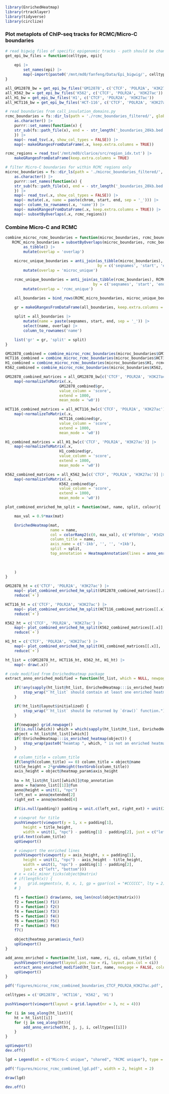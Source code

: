 ```r
library(EnrichedHeatmap)
library(rtracklayer)
library(tidyverse)
library(circlize)
```

### Plot metaplots of ChIP-seq tracks for RCMC/Micro-C boundaries

```r
# read bigwig files of specific epigenomic tracks - path should be changed
get_epi_bw_files = function(celltype, epi){
    
    epi |>
        set_names(epi) |>
        map(~import(paste0('/mnt/md0/fanfeng/Data/Epi_bigwig/', celltype, '/', celltype, '_', .x, '_hg38.bigWig')))
}
```

```r
all_GM12878_bw = get_epi_bw_files('GM12878', c('CTCF', 'POLR2A', 'H3K27ac'))
all_K562_bw = get_epi_bw_files('K562', c('CTCF', 'POLR2A', 'H3K27ac'))
all_H1_bw = get_epi_bw_files('H1', c('CTCF', 'POLR2A', 'H3K27ac'))
all_HCT116_bw = get_epi_bw_files('HCT-116', c('CTCF', 'POLR2A', 'H3K27ac'))
```

```r
# read boundaries from call_insulation_domains.py
rcmc_boundaries = fs::dir_ls(path = './rcmc_boundaries_filtered/', glob = '*.bed') |>
    as.character() |>
    purrr::set_names(function(x) {
    str_sub(fs::path_file(x), end = - str_length('_boundaries_20kb.bed') - 1)
    }) |>
    map(~ read_tsv(.x, show_col_types = FALSE)) |>
    map(~ makeGRangesFromDataFrame(.x, keep.extra.columns = TRUE))
```

```r
rcmc_regions = read_tsv('/mnt/md0/clarice/src/region_idx.txt') |>
    makeGRangesFromDataFrame(keep.extra.columns = TRUE)
```
```r
# filter Micro-C boundaries for within RCMC regions only
microc_boundaries = fs::dir_ls(path = './microc_boundaries_filtered/', glob = '*.bed') |>
    as.character() |>
    purrr::set_names(function(x) {
    str_sub(fs::path_file(x), end = - str_length('_boundaries_20kb.bed') - 1)
    }) |>
    map(~ read_tsv(.x, show_col_types = FALSE)) |>
    map(~ mutate(.x, name = paste(chrom, start, end, sep = '_'))) |>
    map(~ column_to_rownames(.x, 'name')) |>
    map(~ makeGRangesFromDataFrame(.x, keep.extra.columns = TRUE)) |>
    map(~ subsetByOverlaps(.x, rcmc_regions))
```

### Combine Micro-C and RCMC

```r
combine_microc_rcmc_boundaries = function(microc_boundaries, rcmc_boundaries, minoverlap){
   RCMC_micro_boundaries = subsetByOverlaps(microc_boundaries, rcmc_boundaries, minoverlap = minoverlap) |>
        as_tibble() |>
        mutate(overlap = 'overlap')
   
    microc_unique_boundaries = anti_join(as_tibble(microc_boundaries), RCMC_micro_boundaries,
                                         by = c('seqnames', 'start', 'end')) |>
        mutate(overlap = 'microc_unique')

    rcmc_unique_boundaries = anti_join(as_tibble(rcmc_boundaries), RCMC_micro_boundaries,
                                       by = c('seqnames', 'start', 'end')) |>
        mutate(overlap = 'rcmc_unique')

    all_boundaries = bind_rows(RCMC_micro_boundaries, microc_unique_boundaries, rcmc_unique_boundaries)
        
    gr = makeGRangesFromDataFrame(all_boundaries, keep.extra.columns = TRUE)

    split = all_boundaries |>
        mutate(name = paste(seqnames, start, end, sep = '_')) |>
        select(name, overlap) |>
        column_to_rownames('name')

    list('gr' = gr, 'split' = split)
}
```

```r
GM12878_combined = combine_microc_rcmc_boundaries(microc_boundaries$GM12878, rcmc_boundaries$GM12878, 150)
HCT116_combined = combine_microc_rcmc_boundaries(microc_boundaries$HCT116, rcmc_boundaries$HCT116, 150)
H1_combined = combine_microc_rcmc_boundaries(microc_boundaries$H1, rcmc_boundaries$H1, 150)
K562_combined = combine_microc_rcmc_boundaries(microc_boundaries$K562, rcmc_boundaries$K562, 150)
```

```r
GM12878_combined_matrices = all_GM12878_bw[c('CTCF', 'POLR2A', 'H3K27ac')] |>
    map(~normalizeToMatrix(.x, 
                        GM12878_combined$gr, 
                        value_column = 'score', 
                        extend = 1000, 
                        mean_mode = 'w0'))

HCT116_combined_matrices = all_HCT116_bw[c('CTCF', 'POLR2A', 'H3K27ac')] |>
    map(~normalizeToMatrix(.x, 
                        HCT116_combined$gr, 
                        value_column = 'score', 
                        extend = 1000, 
                        mean_mode = 'w0'))

H1_combined_matrices = all_H1_bw[c('CTCF', 'POLR2A', 'H3K27ac')] |>
    map(~normalizeToMatrix(.x, 
                        H1_combined$gr, 
                        value_column = 'score', 
                        extend = 1000, 
                        mean_mode = 'w0'))

K562_combined_matrices = all_K562_bw[c('CTCF', 'POLR2A', 'H3K27ac')] |>
    map(~normalizeToMatrix(.x, 
                        K562_combined$gr, 
                        value_column = 'score', 
                        extend = 1000, 
                        mean_mode = 'w0'))
```

```r
plot_combined_enriched_hm_split = function(mat, name, split, colour){

    max_val = 0.9*max(mat)

    EnrichedHeatmap(mat, 
                    name = name, 
                    col = colorRamp2(c(0, max_val), c('#f0f0de', '#3d260f')),
                    column_title = name,
                    axis_name = c('-1kb', '', '', '+1kb'),
                    split = split,
                    top_annotation = HeatmapAnnotation(lines = anno_enriched(gp = gpar(col = c('#CEB38C', '#8B481F', '#E49029')),
                                                                            pos_line_gp = gpar(col = 'darkgray',
                                                                                                lty = 3),
                                                                            axis = FALSE))
    )
}
```

```r
GM12878_ht = c('CTCF', 'POLR2A', 'H3K27ac') |>
    map(~ plot_combined_enriched_hm_split(GM12878_combined_matrices[[.x]], .x, GM12878_combined$split$overlap, '#23344d')) |>
    reduce(`+`)

HCT116_ht = c('CTCF', 'POLR2A', 'H3K27ac') |>
    map(~ plot_combined_enriched_hm_split(HCT116_combined_matrices[[.x]], .x, HCT116_combined$split$overlap, '#136F63')) |>
    reduce(`+`)

K562_ht = c('CTCF', 'POLR2A', 'H3K27ac') |>
    map(~ plot_combined_enriched_hm_split(K562_combined_matrices[[.x]], .x,  K562_combined$split$overlap, '#c64191')) |>
    reduce(`+`)

H1_ht = c('CTCF', 'POLR2A', 'H3K27ac') |>
    map(~ plot_combined_enriched_hm_split(H1_combined_matrices[[.x]], .x, split = H1_combined$split$overlap, '#dd8c22')) |>
    reduce(`+`)

ht_list = c(GM12878_ht, HCT116_ht, K562_ht, H1_ht) |>
    map(~ draw(.x))
```
```r
# code modified from EnrichedHeatmap package
extract_anno_enriched_modified = function(ht_list, which = NULL, newpage = TRUE, padding = NULL, column_title = NULL) {

    if(!any(sapply(ht_list@ht_list, EnrichedHeatmap:::is_enriched_heatmap))) {
        stop_wrap("`ht_list` should contain at least one enriched heatmap.")
    }

    if(!ht_list@layout$initialized) {
        stop_wrap("`ht_list` should be returned by `draw()` function.")
    }

    if(newpage) grid.newpage()
    if(is.null(which)) which = which(sapply(ht_list@ht_list, EnrichedHeatmap:::is_enriched_heatmap))[1]
    object = ht_list@ht_list[[which]]
    if(!EnrichedHeatmap:::is_enriched_heatmap(object)) {
        stop_wrap(paste0("heamtap ", which, " is not an enriched heatmap."))
    }

    # column_title = column_title
    if(length(column_title) == 0) column_title = object@name
    title_height = 2*grobHeight(textGrob(column_title))
    axis_height = object@heatmap_param$axis_height
    
    ha = ht_list@ht_list[[which]]@top_annotation
    anno = ha@anno_list[[1]]@fun
    anno@height = unit(1, "npc")
    left_ext = anno@extended[2]
    right_ext = anno@extended[4]

    if(is.null(padding)) padding = unit.c(left_ext, right_ext) + unit(2, "mm")
    
    # viewprot for title
    pushViewport(viewport(y = 1, x = padding[1], 
        height = title_height, 
        width = unit(1, "npc") - padding[1] - padding[2], just = c("left", "top")))
    grid.text(column_title)
    upViewport()

    # viewport the enriched lines
    pushViewport(viewport(y = axis_height, x = padding[1], 
        height = unit(1, "npc") - axis_height - title_height, 
        width = unit(1, "npc") - padding[1] - padding[2], 
        just = c("left", "bottom")))
    # x = calc_minor_ticks(object@matrix)
    # if(length(x)) {
    #     grid.segments(x, 0, x, 1, gp = gpar(col = "#CCCCCC", lty = 2))
    # }
    
    f1 = function() draw(anno, seq_len(ncol(object@matrix)))
    f2 = function() f1()
    f3 = function() f2()
    f4 = function() f3()
    f5 = function() f4()
    f6 = function() f5()
    f7 = function() f6()
    f7()

    object@heatmap_param$axis_fun()
    upViewport()
}
```

```r
add_anno_enriched = function(ht_list, name, ri, ci, column_title) {
    pushViewport(viewport(layout.pos.row = ri, layout.pos.col = ci))
    extract_anno_enriched_modified(ht_list, name, newpage = FALSE, column_title = column_title)
    upViewport()
}
```

```r
pdf('figures/microc_rcmc_combined_boundaries_CTCF_POLR2A_H3K27ac.pdf', width = 6.5, height = 6)

celltypes = c('GM12878', 'HCT116', 'K562', 'H1')

pushViewport(viewport(layout = grid.layout(nr = 3, nc = 4)))

for (i in seq_along(ht_list)){
    ht = ht_list[[i]]
    for (j in seq_along(ht)){
        add_anno_enriched(ht, j, j, i, celltypes[[i]])
    }
}

upViewport()
dev.off()
```

```r
lgd = Legend(at = c("Micro-C unique", "shared", "RCMC unique"), type = "lines", legend_gp = gpar(lty = c("1242", "91", "22"), col = 'black'))

pdf('figures/microc_rcmc_combined_lgd.pdf', width = 2, height = 2)

draw(lgd)

dev.off()
```